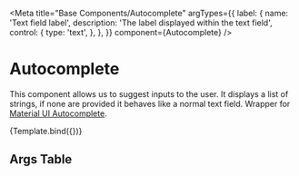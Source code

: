 

<Meta
  title="Base Components/Autocomplete"
  argTypes={{
    label: {
      name: 'Text field label',
      description: 'The label displayed within the text field',
      control: {
        type: 'text',
      },
    },
  }}
  component={Autocomplete}
/>

# Autocomplete

This component allows us to suggest inputs to the user. It displays a list of strings, if none are provided it behaves like a normal text field.
Wrapper for [Material UI Autocomplete](https://mui.com/material-ui/react-autocomplete/).


<Canvas>
  <Story
    name="With Data"
    args={{
      label: 'Search',
      data: [
        'Russia has no plans to occupy Ukraine.',
        'There are U.S. biolabs in Ukraine funded by the U.S. government.',
        'Putin beheaded bioweapons engineers in Ukraine',
        'Will Smith slapped Chris Rock to take focus away from Ukraine',
        'Ethnic Russians face genocide perpetrated by the Kyiv regime.',
      ],
    }}
  >
    {Template.bind({})}
  </Story>
</Canvas>

## Args Table

<ArgsTable of={Autocomplete} />
